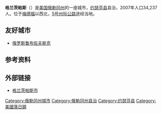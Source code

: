 {{Infobox Settlement
|official_name            = 格兰茨帕斯<br />{{lang|en|Grants Pass, Oregon}}
|motto                    = Where the Rogue River Runs; It's the Climate!
|image_map = Josephine_County_Oregon_Incorporated_and_Unincorporated_areas_Grants_Pass_Highlighted.svg
|mapsize                  = 250x200px
|map_caption              = 格兰茨帕斯在俄勒冈州的位置
|subdivision_type         = [[国家列表|国家]]
|subdivision_name         = [[美國|美國]]
|subdivision_type1        = [[美国行政區劃|州]]
|subdivision_name1        = [[俄勒岡州|俄勒岡州]]
|subdivision_type2        = [[俄勒冈州各县列表|县]]
|subdivision_name2        = [[約瑟芬縣|約瑟芬縣]]
|leader_title             = [[市長|市長]]
|leader_name              = 莱恩·霍尔津格 |
|established_title        = 設市
|established_date         = 1887年
|area_magnitude           = 
|area_total_sq_mi         = 7.7
|area_total_km2           = 19.9
|area_land_sq_mi          = 7.6
|area_land_km2            = 19.6
|area_water_sq_mi         = 0.1
|area_water_km2           = 0.3
|population_as_of         = 2007年
|population_total         = 34,237
|population_density_km2   = 1171.7
|population_density_sq_mi = 3032.8
|timezone                 = [[太平洋時間|太平洋時間]]
|utc_offset               = -8
|timezone_DST             = 太平洋時間
|utc_offset_DST           = -7
|latd = 42 |latm = 26 |lats = 20 |latNS = N
|longd = 123 |longm = 19 |longs = 42 |longEW = W
|elevation_m              = 292.6
|elevation_ft             = 960
|website                  = [http://www.grantspassoregon.gov/ http://www.grantspassoregon.gov/]
|postal_code_type         = [[美國郵政編號|美國郵政編號]]
|postal_code              = 97500-97599
|area_code                = 541
|blank_name               = FIPS code
|blank_info               = 41-30550{{GR|2}}
|blank1_name              = GNIS feature ID
|blank1_info              = 1142947{{GR|3}}
|footnotes                = 
}}
'''格兰茨帕斯'''（'''{{lang|en|Grants Pass}}'''）是[[美国|美国]][[俄勒冈州|俄勒冈州]]的一座城市，[[约瑟芬县|约瑟芬县]]县治，2007年人口34,237人。位于[[梅德福_(俄勒冈州)|梅德福]]以西北，[[5号州际公路|5号州际公路]]途经当地。

== 友好城市 ==
* [[俄罗斯|俄罗斯]][[鲁布佐夫斯克|鲁布佐夫斯克]]

==参考资料==
{{Reflist}}

== 外部链接 ==
* [https://web.archive.org/web/20081011050355/http://ci.grants-pass.or.us/ 格兰茨帕斯市]
{{Mapit-US-cityscale|42.438969|-123.328249}}

{{DEFAULTSORT:Grants Pass}}


[[Category:俄勒冈州城市|Category:俄勒冈州城市]]
[[Category:俄勒冈州县治|Category:俄勒冈州县治]]
[[Category:约瑟芬县|Category:约瑟芬县]]
[[Category:美國落日鎮|Category:美國落日鎮]]